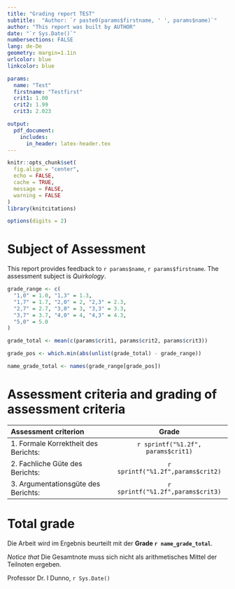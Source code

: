 ```yaml
--- 
title: "Grading report TEST"
subtitle:  "Author: `r paste0(params$firstname, ' ', params$name)`" 
author: "This report was built by AUTHOR" 
date: "`r Sys.Date()`"
numbersections: FALSE 
lang: de-De
geometry: margin=1.1in
urlcolor: blue
linkcolor: blue

params:
  name: "Test"
  firstname: "Testfirst"
  crit1: 1.00
  crit2: 1.99
  crit3: 2.023

output: 
  pdf_document:
    includes:
      in_header: latex-header.tex
---
```



```r
knitr::opts_chunk$set(
  fig.align = "center",
  echo = FALSE,
  cache = TRUE,
  message = FALSE,
  warning = FALSE
)
library(knitcitations)
```

\thispagestyle{fancy}

\vspace{2cm}


```r
options(digits = 2)
```


# Subject of Assessment

This report provides feedback to  `r params$name`, `r params$firstname`. The assessment subject is *Quirkology*.

```r
grade_range <- c(
  "1,0" = 1.0, "1,3" = 1.3,
  "1,7" = 1.7, "2,0" = 2, "2,3" = 2.3,
  "2,7" = 2.7, "3,0" = 3, "3,3" = 3.3,
  "3,7" = 3.7, "4,0" = 4, "4,3" = 4.3,
  "5,0" = 5.0
)

grade_total <- mean(c(params$crit1, params$crit2, params$crit3))

grade_pos <- which.min(abs(unlist(grade_total) - grade_range))

name_grade_total <- names(grade_range[grade_pos])
```



# Assessment criteria and grading of assessment criteria

Assessment criterion                             Grade
----------------------------------------------- ----------------------
1. Formale Korrektheit des Berichts:            `r sprintf("%1.2f", params$crit1)`
2. Fachliche Güte des Berichts:                 `r sprintf("%1.2f",params$crit2)`
3. Argumentationsgüte des Berichts:             `r sprintf("%1.2f",params$crit3)`
----------------------------------------------- ----------------------


# Total grade




Die Arbeit wird im Ergebnis beurteilt mit der **Grade `r name_grade_total`**. 

*Notice that* Die Gesamtnote muss sich nicht als arithmetisches Mittel der Teilnoten ergeben.


\vspace{20 mm}


Professor Dr. I Dunno, `r Sys.Date()`

\vspace{20 mm}



